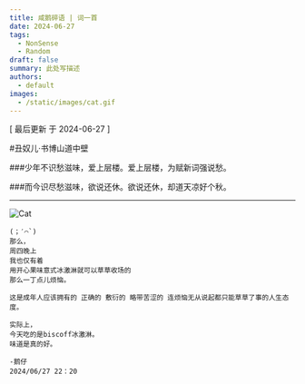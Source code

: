 ```yaml
---
title: 咸鹅碎语 | 词一首
date: 2024-06-27
tags:
  - NonSense
  - Random
draft: false
summary: 此处写描述
authors:
  - default
images:
  - /static/images/cat.gif
---
```


[ 最后更新 于 2024-06-27 ]

#丑奴儿·书博山道中壁

###少年不识愁滋味，爱上层楼。爱上层楼，为赋新词强说愁。

###而今识尽愁滋味，欲说还休。欲说还休，却道天凉好个秋。

---

![Cat](/static/images/cat.gif)

```
(；′⌒`)
那么，
周四晚上
我也仅有着
用开心果味意式冰激淋就可以草草收场的
那么一丁点儿烦恼。

这是成年人应该拥有的 正确的 敷衍的 略带苦涩的 连烦恼无从说起都只能草草了事的人生态度。

实际上，
今天吃的是biscoff冰激淋。
味道是真的好。

-鹅仔
2024/06/27 22：20
```
